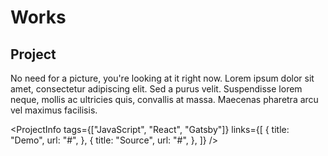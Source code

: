 
# Works

<LinkImage url="#" file="lofigirl.png" title="LoFi" />

## Project

No need for a picture, you're looking at it right now. Lorem ipsum dolor sit amet, consectetur adipiscing elit. Sed a purus velit. Suspendisse lorem neque, mollis ac ultricies quis, convallis at massa. Maecenas pharetra arcu vel maximus facilisis.

<ProjectInfo
  tags={["JavaScript", "React", "Gatsby"]}
  links={[
    {
      title: "Demo",
      url: "#",
    },
    {
      title: "Source",
      url: "#",
    },
  ]}
/>
